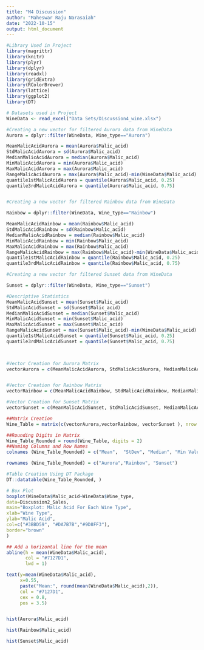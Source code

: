 ```yaml
---
title: "M4 Discussion"
author: "Maheswar Raju Narasaiah"
date: "2022-10-15"
output: html_document
---
```




```r
#Library Used in Project
library(magrittr)
library(knitr)
library(plyr)    
library(dplyr) 
library(readxl)
library(gridExtra)
library(RColorBrewer)
library(lattice)
library(ggplot2)
library(DT)

# Datasets used in Project
WineData <- read_excel("Data Sets/Discussion4_wine.xlsx")

#Creating a new vector for filtered Aurora data from WineData
Aurora = dplyr::filter(WineData, Wine_type=="Aurora")

MeanMalicAcidAurora = mean(Aurora$Malic_acid)
StdMalicAcidAurora = sd(Aurora$Malic_acid)
MedianMalicAcidAurora = median(Aurora$Malic_acid)
MinMalicAcidAurora = min(Aurora$Malic_acid)
MaxMalicAcidAurora = max(Aurora$Malic_acid)
RangeMalicAcidAurora = max(Aurora$Malic_acid)-min(WineData$Malic_acid)
quantile1stMalicAcidAurora = quantile(Aurora$Malic_acid, 0.25)
quantile3rdMalicAcidAurora = quantile(Aurora$Malic_acid, 0.75)


#Creating a new vector for filtered Rainbow data from WineData

Rainbow = dplyr::filter(WineData, Wine_type=="Rainbow")

MeanMalicAcidRainbow = mean(Rainbow$Malic_acid)
StdMalicAcidRainbow = sd(Rainbow$Malic_acid)
MedianMalicAcidRainbow = median(Rainbow$Malic_acid)
MinMalicAcidRainbow = min(Rainbow$Malic_acid)
MaxMalicAcidRainbow = max(Rainbow$Malic_acid)
RangeMalicAcidRainbow = max(Rainbow$Malic_acid)-min(WineData$Malic_acid)
quantile1stMalicAcidRainbow = quantile(Rainbow$Malic_acid, 0.25)
quantile3rdMalicAcidRainbow = quantile(Rainbow$Malic_acid, 0.75)

#Creating a new vector for filtered Sunset data from WineData

Sunset = dplyr::filter(WineData, Wine_type=="Sunset")

#Descriptive Statistics
MeanMalicAcidSunset = mean(Sunset$Malic_acid)
StdMalicAcidSunset = sd(Sunset$Malic_acid)
MedianMalicAcidSunset = median(Sunset$Malic_acid)
MinMalicAcidSunset = min(Sunset$Malic_acid)
MaxMalicAcidSunset = max(Sunset$Malic_acid)
RangeMalicAcidSunset = max(Sunset$Malic_acid)-min(WineData$Malic_acid)
quantile1stMalicAcidSunset = quantile(Sunset$Malic_acid, 0.25)
quantile3rdMalicAcidSunset = quantile(Sunset$Malic_acid, 0.75)
 


#Vector Creation for Aurora Matrix
vectorAurora = c(MeanMalicAcidAurora, StdMalicAcidAurora, MedianMalicAcidAurora, MinMalicAcidAurora, MaxMalicAcidAurora, RangeMalicAcidAurora, quantile1stMalicAcidAurora,quantile3rdMalicAcidAurora )


#Vector Creation for Rainbow Matrix
vectorRainbow = c(MeanMalicAcidRainbow, StdMalicAcidRainbow, MedianMalicAcidRainbow, MinMalicAcidRainbow, MaxMalicAcidRainbow, RangeMalicAcidRainbow, quantile1stMalicAcidRainbow,quantile3rdMalicAcidRainbow)

#Vector Creation for Sunset Matrix
vectorSunset = c(MeanMalicAcidSunset, StdMalicAcidSunset, MedianMalicAcidSunset, MinMalicAcidSunset, MaxMalicAcidSunset, RangeMalicAcidSunset, quantile1stMalicAcidSunset,quantile3rdMalicAcidSunset )

##Matrix Creation
Wine_Table = matrix(c(vectorAurora,vectorRainbow, vectorSunset ), nrow = 3, byrow = TRUE)

##Rounding Digits in Matrix
Wine_Table_Rounded = round(Wine_Table, digits = 2)
##Naming Columns and Row Names
colnames (Wine_Table_Rounded) = c("Mean",  "StDev", "Median", "Min Value", "Max Value", "Range","1st quantile", "3rd quantile" )

rownames (Wine_Table_Rounded) = c("Aurora","Rainbow", "Sunset")

#Table Creation Using DT Package
DT::datatable(Wine_Table_Rounded, )

# Box Plot
boxplot(WineData$Malic_acid~WineData$Wine_type,
data=Discussion2_Sales,
main="Boxplot: Malic Acid For Each Wine Type",
xlab="Wine Type",
ylab="Malic Acid",
col=c("#3BBD59", "#DA7B7B","#9D8FF3"),
border="brown"
)

## Add a horizontal line for the mean
abline(h = mean(WineData$Malic_acid),
       col = "#7127D1",
       lwd = 1)

text(y=mean(WineData$Malic_acid),
     x=0.55,
     paste("Mean:", round(mean(WineData$Malic_acid),2)),
     col = "#7127D1",
     cex = 0.8,
     pos = 3.5)


hist(Aurora$Malic_acid)

hist(Rainbow$Malic_acid)

hist(Sunset$Malic_acid)

```

